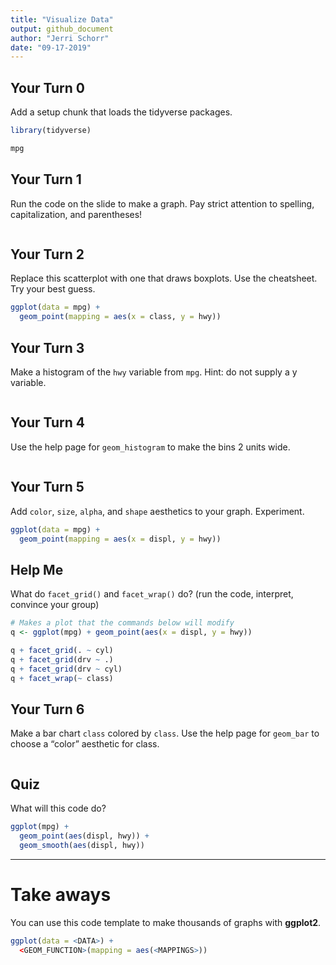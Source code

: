 ```yaml
---
title: "Visualize Data"
output: github_document
author: "Jerri Schorr"
date: "09-17-2019"
---
```


## Your Turn 0

Add a setup chunk that loads the tidyverse packages.
```r
library(tidyverse)

```


```r
mpg
```


## Your Turn 1

Run the code on the slide to make a graph. Pay strict attention to spelling, capitalization, and parentheses!

```r

```


## Your Turn 2

Replace this scatterplot with one that draws boxplots. Use the cheatsheet. Try your best guess.

```r
ggplot(data = mpg) +
  geom_point(mapping = aes(x = class, y = hwy))
```


## Your Turn 3

Make a histogram of the `hwy` variable from `mpg`. Hint: do not supply a y variable.

```r

```

## Your Turn 4

Use the help page for `geom_histogram` to make the bins 2 units wide.

```r

```


## Your Turn 5

Add `color`, `size`, `alpha`, and `shape` aesthetics to your graph. Experiment.  

```r
ggplot(data = mpg) +
  geom_point(mapping = aes(x = displ, y = hwy))
```

## Help Me

What do `facet_grid()` and `facet_wrap()` do? 
(run the code, interpret, convince your group)

```r
# Makes a plot that the commands below will modify
q <- ggplot(mpg) + geom_point(aes(x = displ, y = hwy))

q + facet_grid(. ~ cyl)
q + facet_grid(drv ~ .)
q + facet_grid(drv ~ cyl)
q + facet_wrap(~ class)
```


## Your Turn 6

Make a bar chart `class` colored by `class`. Use the help page for `geom_bar` to choose a "color" aesthetic for class.

```r

```

## Quiz

What will this code do?

```r
ggplot(mpg) + 
  geom_point(aes(displ, hwy)) +
  geom_smooth(aes(displ, hwy))
```


***

# Take aways

You can use this code template to make thousands of graphs with **ggplot2**.

```r
ggplot(data = <DATA>) +
  <GEOM_FUNCTION>(mapping = aes(<MAPPINGS>))
```